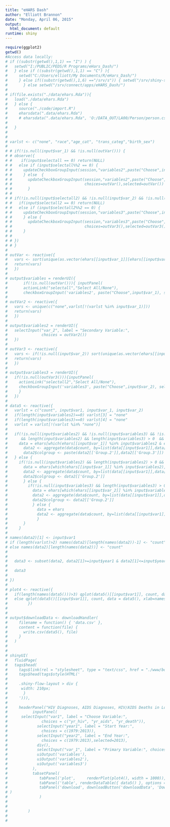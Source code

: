 ```yaml
---
title: "eHARS Dash"
author: "Elliott Brannon"
date: "Monday, April 06, 2015"
output:
  html_document: default
runtime: shiny
---
```

<style type="text/css">
    .shiny-flow-layout > div { width: 210px;}
</style>

```r
require(ggplot2)
getwd()
#Access data locally:
# if ((substr(getwd(),1,1) == "I") ) {
#   setwd("I:/PUBLIC/PEDS/R Programs/eHars_Dash/")
#   } else if ((substr(getwd(),1,1) == "C") ){
#     setwd("C:/Users/elliott/My Documents/R/eHars_Dash/")
#     } else if((substr(getwd(),1,6) =="/srv/s")) { setwd("/srv/shiny-server/eHARS_Dash/")
#       } else setwd("/srv/connect/apps/eHARS_Dash/") 
# 
# if(file.exists("./data/ehars.Rda")){
#   load("./data/ehars.Rda")
#   } else {
#     source("./code/import.R")
#     eharsdata(".data/ehars.Rda")
#     # eharsdata(".data/ehars.Rda", 'O:/DATA_OUT/LA00/Person/person.csv')
# 
#   }
# 
# 
# varlst <- c("none", "race","age_cat", "trans_categ","birth_sex")
# 
# # if(!is.null(input$var_1) && !is.null(outVar())) {
# # observe({
# #    if(input$selectall == 0) return(NULL) 
# #   else if (input$selectall%%2 == 0) {
# #     updateCheckboxGroupInput(session,"variables2",paste("Choose",input$var_1),choices=outVar())
# #     } else  {
# #       updateCheckboxGroupInput(session,"variables2",paste("Choose",input$var_1),
# #                                choices=outVar(),selected=outVar())
# #       }
# # 
# # if(!is.null(input$selectall2) && !is.null(input$var_2) && !is.null(outVar3())){
# #   if(input$selectall2 == 0) return(NULL) 
# #   else if (input$selectall2%%2 == 0) {
# #     updateCheckboxGroupInput(session,"variables3",paste("Choose",input$var_2),choices=outVar3())
# #     } else {
# #       updateCheckboxGroupInput(session,"variables3",paste("Choose",input$var_2),
# #                                choices=outVar3(),selected=outVar3())
# #     }
# # 
# # })
# # }
# 
# outVar <- reactive({
#   vars <- sort(unique(as.vector(ehars[[input$var_1]][ehars[[input$var_1]] != ''])))
#   return(vars)
#   })
# 
# output$variables = renderUI({
#       if(!is.null(outVar())){ inputPanel(
#       actionLink("selectall","Select All/None"),
#       checkboxGroupInput('variables2', paste("Choose",input$var_1), selected=NULL, outVar()))}})
# 
# outVar2 <- reactive({
#   vars <- unique(c("none",varlst[!(varlst %in% input$var_1)]))
#   return(vars)
#   })
# 
# output$variables2 = renderUI({
#   selectInput("var_2", label = "Secondary Variable:",
#               choices = outVar2()) 
#   })
# 
# outVar3 <- reactive({
#   vars <- if(!is.null(input$var_2)) sort(unique(as.vector(ehars[[input$var_2]][ehars[[input$var_2]] != ''])))
#   return(vars)
#   })
# 
# output$variables3 = renderUI({
#   if(!is.null(outVar3())){inputPanel(
#     actionLink("selectall2","Select All/None"),
#     checkboxGroupInput('variables3', paste("Choose",input$var_2), selected=NULL, outVar3()))
#     }
#   })
# 
# data5 <- reactive({
#   varlst = c("count", input$var1, input$var_1, input$var_2)
#   if(length(input$variables2)==0) varlst[3] = "none"
#   if(length(input$variables3)==0) varlst[4] = "none"
#   varlst = varlst[!(varlst %in% "none")]
#   
#   if(!is.null(input$variables2) && !is.null(input$variables3) && !is.null(input$var_1) && !is.null(input$var_2)
#      && length(input$variables2) && length(input$variables3) > 0  && !(input$var_1 == "none") && !(input$var_2 == "none")) {
#     data = ehars[which(ehars[[input$var_1]] %in% input$variables2 & ehars[[input$var_2]] %in% input$variables3),]
#       data2 <- aggregate(data$count, by=list(data[[input$var1]],data[[input$var_1]],data[[input$var_2]]), FUN=sum)
#       data2$colgroup <- paste(data2[['Group.2']],data2[['Group.3']])
#   } else {
#     if(!is.null(input$variables2) && length(input$variables2) > 0 && !is.null(input$var_1) && !(input$var_1 == "none")) {
#       data = ehars[which(ehars[[input$var_1]] %in% input$variables2),]
#       data2 <- aggregate(data$count, by=list(data[[input$var1]],data[[input$var_1]]), FUN=sum)
#       data2$colgroup <- data2[['Group.2']]
#       } else {
#         if(!is.null(input$variables3) && length(input$variables3) > 0 && !is.null(input$var_2) && !(input$var_2 == "none")) {
#           data = ehars[which(ehars[[input$var_2]] %in% input$variables3),]
#           data2 <- aggregate(data$count, by=list(data[[input$var1]],data[[input$var_2]]), FUN=sum)
#           data2$colgroup <- data2[['Group.2']]
#           } else {
#             data = ehars
#             data2 <- aggregate(data$count, by=list(data[[input$var1]]), FUN=sum)
#             }
#       }
#     }
#   
# names(data2)[1] <- input$var1
# if (length(varlst)>2) names(data2)[length(names(data2))-1] <- "count"
# else names(data2)[length(names(data2))] <- "count"
# 
# 
#   data3 <- subset(data2, data2[1]>=input$year1 & data2[1]<=input$year2)
# 
#   data3
#   
# })
# 
# plot4 <- reactive({
#   if(length(names(data5()))>3) qplot(data5()[[input$var1]], count, data = data5(), color = data5()$colgroup, xlab=names(data5())[1])
#   else qplot(data5()[[input$var1]], count, data = data5(), xlab=names(data5())[1])
#         })
# 
# 
# output$downloadData <- downloadHandler(
#     filename = function() { 'data.csv' },
#     content = function(file) {
#       write.csv(data5(), file)
#     }
#   )
# 
# 
# shinyUI(  
#   fluidPage(
#   tags$head(
#     tags$link(rel = "stylesheet", type = "text/css", href = "./www/bootstrap.css")),
#     tags$head(tags$style(HTML('
#      
#     .shiny-flow-layout > div {
#      width: 210px;
#       }
#     '))),
#     
#     headerPanel("HIV Diagnoses, AIDS Diagnoses, HIV/AIDS Deaths in Louisiana - Ficitonal Data"),
#           inputPanel(
#      selectInput("var1", label = "Choose Variable:",
#               choices = c("yr_hiv", "yr_aids", "yr_death")),
#             selectInput("year1", label = "Start Year:",
#               choices = c(1979:2013)),
#             selectInput("year2", label = "End Year:",
#               choices = c(1979:2013),selected=2013),
#             div(),
#             selectInput("var_1", label = "Primary Variable:", choices = varlst),
#             uiOutput('variables'),
#             uiOutput('variables2'),
#             uiOutput('variables3')
#           ),    
#           tabsetPanel(
#              tabPanel('plot',     renderPlot(plot4(), width = 1000)),
#              tabPanel('table', renderDataTable({ data5() }, options = list(paging = FALSE, searching=FALSE))),
#              tabPanel('download', downloadButton('downloadData', 'Download data'))
# )
#              )
#    
# 
#         )
# 
# 
              
```
